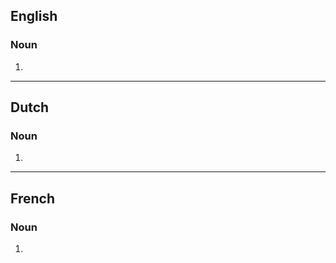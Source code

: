 ==English==

===Noun===
{{head|en|noun form}}

# {{plural of|en|diligence}}

----

==Dutch==

===Noun===
{{head|nl|noun plural form}}

# {{plural of|nl|diligence}}

----

==French==

===Noun===
{{head|fr|noun plural form}}

# {{plural of|fr|diligence}}